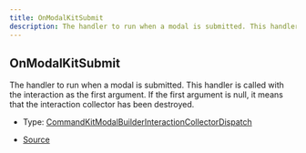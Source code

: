 ```yaml
---
title: OnModalKitSubmit
description: The handler to run when a modal is submitted. This handler is called with the interaction as the first argument. If the first argument is null, it means that the interaction collector has been destroyed.
---
```


## OnModalKitSubmit

The handler to run when a modal is submitted. This handler is called with the interaction as the first argument.
If the first argument is null, it means that the interaction collector has been destroyed.

- Type: [CommandKitModalBuilderInteractionCollectorDispatch](/docs/api-reference/types/CommandKitModalBuilderInteractionCollectorDispatch)

- [Source](https://github.com/underctrl-io/commandkit/blob/141d1404ab18a8e659209a0fab65466bf3b6dd85/packages/commandkit/src/components/v1/modal/ModalKit.ts#L25)